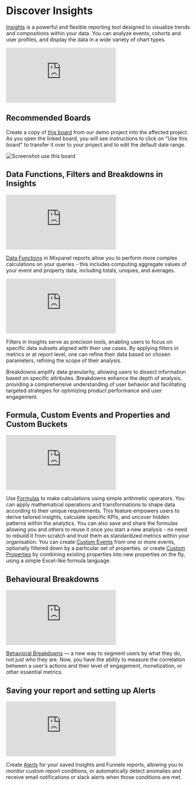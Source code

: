 # Discover Insights

[Insights](/docs/reports/insights) is a powerful and flexible reporting tool designed to visualize trends and compositions within your data. You can analyze events, cohorts and user profiles, and display the data in a wide variety of chart types.

<p style={{ position: 'relative', paddingBottom: '56.25%', height: 0, overflow: 'hidden' }}>
  <iframe src="https://www.loom.com/embed/646bc0fb50414d4da6a70d8b6e4e72f2?sid=269ca9cd-c134-41dc-85cf-0b57cce83c71" frameborder="0" style={{ position: 'absolute', top: 0, left: 0, width: '100%', height: '100%' }} allowfullscreen></iframe>
</p>

## Recommended Boards
Create a copy of [this board](https://mixpanel.com/s/31c4uP) from our demo project into the affected project. As you open the linked board, you will see instructions to click on "Use this board" to transfer it over to your project and to edit the default date range.

![Screenshot use this board](/tracking_id_limits_copy_board.png)

## Data Functions, Filters and Breakdowns in Insights

<p style={{ position: 'relative', paddingBottom: '56.25%', height: 0, overflow: 'hidden' }}>
  <iframe src="https://www.loom.com/embed/929595522e4a4c3cbf6938ca976e149e?sid=f37b978e-50c6-4bc4-b05f-f7a285ae92ae" frameborder="0" style={{ position: 'absolute', top: 0, left: 0, width: '100%', height: '100%' }} allowfullscreen></iframe>
</p>

[Data Functions](/docs/reports/insights#insights-data-functions-operators-and-calculations) in Mixpanel reports allow you to perform more complex calculations on your queries - this includes computing aggregate values of your event and property data, including totals, uniques, and averages.

<p style={{ position: 'relative', paddingBottom: '56.25%', height: 0, overflow: 'hidden' }}>
  <iframe src="https://www.loom.com/embed/505171696b4f4f8c84d95b331df793e1?sid=74ddb76b-30dc-41ef-80b2-566ba8cde490" frameborder="0" style={{ position: 'absolute', top: 0, left: 0, width: '100%', height: '100%' }} allowfullscreen></iframe>
</p>

Filters in Insights serve as precision tools, enabling users to focus on specific data subsets aligned with their use cases. By applying filters in metrics or at report level, one can refine their data based on chosen parameters, refining the scope of their analysis.

Breakdowns amplify data granularity, allowing users to dissect information based on specific attributes. Breakdowns enhance the depth of analysis, providing a comprehensive understanding of user behavior and facilitating targeted strategies for optimizing product performance and user engagement.

## Formula, Custom Events and Properties and Custom Buckets

<p style={{ position: 'relative', paddingBottom: '56.25%', height: 0, overflow: 'hidden' }}>
  <iframe src="https://www.loom.com/embed/6850061c46314e4496e5742751189821?sid=37abab04-5e4f-48ba-a64d-b45bdf468965" frameborder="0" style={{ position: 'absolute', top: 0, left: 0, width: '100%', height: '100%' }} allowfullscreen></iframe>
</p>

Use [Formulas](/docs/reports/insights#formulas) to make calculations using simple arithmetic operators. You can apply mathematical operations and transformations to shape data according to their unique requirements. This feature empowers users to derive tailored insights, calculate specific KPIs, and uncover hidden patterns within the analytics. You can also save and share the formulas allowing you and others to reuse it once you start a new analysis - no need to rebuild it from scratch and trust them as standardized metrics within your organisation.
You can create [Custom Events](/docs/features/custom-events) from one or more events, optionally filtered down by a particular set of properties. or create [Custom Properties](/docs/features/custom-properties) by combining existing properties into new properties on the fly, using a simple Excel-like formula language.

## Behavioural Breakdowns

<p style={{ position: 'relative', paddingBottom: '56.25%', height: 0, overflow: 'hidden' }}>
  <iframe src="https://www.loom.com/embed/882fd4bacdfe4161a0553221d3b62a68?sid=58af1d27-63b6-4026-bf1b-a8a88066476f" frameborder="0" style={{ position: 'absolute', top: 0, left: 0, width: '100%', height: '100%' }} allowfullscreen></iframe>
</p>

[Behavioral Breakdowns](/docs/features/advanced#behavioral-properties) — a new way to segment users by what they do, not just who they are. Now, you have the ability to measure the correlation between a user's actions and their level of engagement, monetization, or other essential metrics.

## Saving your report and setting up Alerts

<p style={{ position: 'relative', paddingBottom: '56.25%', height: 0, overflow: 'hidden' }}>
  <iframe src="https://www.loom.com/embed/b48c5342f16b42a09212dc91912a4897?sid=e8d1c25e-e8ef-4011-8a94-e8b45152da20" frameborder="0" style={{ position: 'absolute', top: 0, left: 0, width: '100%', height: '100%' }} allowfullscreen></iframe>
</p>

Create [Alerts](/docs/features/alerts) for your saved Insights and Funnels reports, allowing you to monitor custom report conditions, or automatically detect anomalies and receive email notifications or slack alerts when those conditions are met.
